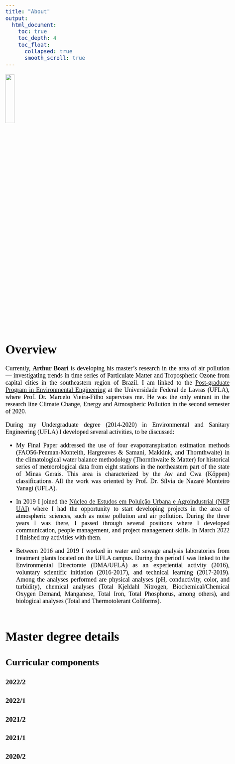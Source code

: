 ```yaml
---
title: "About"
output:
  html_document:
    toc: true
    toc_depth: 4
    toc_float:
      collapsed: true
      smooth_scroll: true
---
```


```{=html}
<style>
body {
  color: black;
  font-family: Times;
  font-size: 20px;
  text-align: justify;
  text-justify: inter-word;
}
pre {
  background-color: lightgreen;
}
#TOC {
  color: darkblue;
  font-family: Times;
  font-size: 14px;
  border-color: black;
}
#header {
  color: gold;
}
</style>
```
![](images/WhatsApp Image 2022-03-23 at 08.10.40.jpeg){width="20%"}
<br><br>

# Overview

Currently, **Arthur Boari** is developing his master's research in the area of air pollution --- investigating trends in time series of Particulate Matter and Tropospheric Ozone from capital cities in the southeastern region of Brazil. I am linked to the [Post-graduate Program in Environmental Engineering](https://sites.google.com/ufla.br/ppgeamb/p%C3%A1gina-inicial?authuser=0) at the Universidade Federal de Lavras (UFLA), where Prof. Dr. Marcelo Vieira-Filho supervises me. He was the only entrant in the research line Climate Change, Energy and Atmospheric Pollution in the second semester of 2020.

During my Undergraduate degree (2014-2020) in Environmental and Sanitary Engineering (UFLA) I developed several activities, to be discussed:

* My Final Paper addressed the use of four evapotranspiration estimation methods (FAO56-Penman-Monteith, Hargreaves & Samani, Makkink, and Thornthwaite) in the climatological water balance methodology (Thornthwaite & Matter) for historical series of meteorological data from eight stations in the northeastern part of the state of Minas Gerais. This area is characterized by the Aw and Cwa (Köppen) classifications. All the work was oriented by Prof. Dr. Sílvia de Nazaré Monteiro Yanagi (UFLA).

* In 2019 I joined the [Núcleo de Estudos em Poluição Urbana e Agroindustrial (NEP UAI)](https://sites.google.com/ufla.br/nepuai) where I had the opportunity to start developing projects in the area of atmospheric sciences, such as noise pollution and air pollution. During the three years I was there, I passed through several positions where I developed communication, people management, and project management skills. In March 2022 I finished my activities with them.

* Between 2016 and 2019 I worked in water and sewage analysis laboratories from treatment plants located on the UFLA campus. During this period I was linked to the Environmental Directorate (DMA/UFLA) as an experiential activity (2016), voluntary scientific initiation (2016-2017), and technical learning (2017-2019). Among the analyses performed are physical analyses (pH, conductivity, color, and turbidity), chemical analyses (Total Kjeldahl Nitrogen, Biochemical/Chemical Oxygen Demand, Manganese, Total Iron, Total Phosphorus, among others), and biological analyses (Total and Thermotolerant Coliforms).
<br>
<br>

# Master degree details

## Curricular components

### 2022/2

### 2022/1

### 2021/2

### 2021/1

### 2020/2